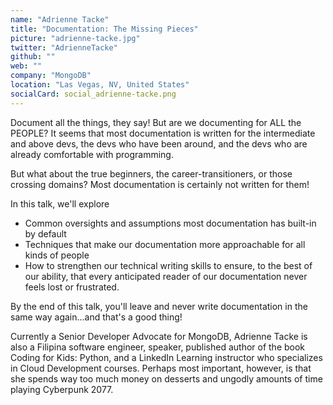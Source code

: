 ```yaml
---
name: "Adrienne Tacke"
title: "Documentation: The Missing Pieces"
picture: "adrienne-tacke.jpg"
twitter: "AdrienneTacke"
github: ""
web: ""
company: "MongoDB"
location: "Las Vegas, NV, United States"
socialCard: social_adrienne-tacke.png
---
```


<p>
  Document all the things, they say! But are we documenting for ALL the PEOPLE? It seems that most documentation is written for the intermediate and above devs, the devs who have been around, and the devs who are already comfortable with programming.
</p>
<p>
  But what about the true beginners, the career-transitioners, or those crossing domains? Most documentation is certainly not written for them!
</p>
<p>
In this talk, we'll explore
</p>

- Common oversights and assumptions most documentation has built-in by default
- Techniques that make our documentation more approachable for all kinds of people
- How to strengthen our technical writing skills to ensure, to the best of our ability, that every anticipated reader of our documentation never feels lost or frustrated.

<p>
By the end of this talk, you'll leave and never write documentation in the same way again...and that's a good thing!
</p>

<p>
  Currently a Senior Developer Advocate for MongoDB, Adrienne Tacke is also a Filipina software engineer, speaker, published author of the book Coding for Kids: Python, and a LinkedIn Learning instructor who specializes in Cloud Development courses. Perhaps most important, however, is that she spends way too much money on desserts and ungodly amounts of time playing Cyberpunk 2077.
</p>
